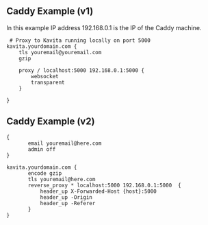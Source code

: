 ## Caddy Example (v1)
In this example IP address 192.168.0.1 is the IP of the Caddy machine.
```
 # Proxy to Kavita running locally on port 5000
kavita.yourdomain.com {
	tls youremail@youremail.com
	gzip

    proxy / localhost:5000 192.168.0.1:5000 {
        websocket
        transparent
    }

}
 ```
 
 ## Caddy Example (v2)
 ```
{
        email youremail@here.com
        admin off
}

kavita.yourdomain.com {
        encode gzip
        tls youremail@here.com
        reverse_proxy * localhost:5000 192.168.0.1:5000  {
            header_up X-Forwarded-Host {host}:5000
            header_up -Origin
            header_up -Referer
        }
}
```